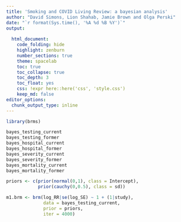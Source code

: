 ```yaml
---
title: 'Smoking and COVID Living Review: a bayesian analysis'
author: "David Simons, Lion Shahab, Jamie Brown and Olga Perski"
date: "`r format(Sys.time(), '%A %d %B %Y')`"
output: 
  
  html_document:
    code_folding: hide
    highlight: zenburn
    number_sections: true
    theme: spacelab
    toc: true
    toc_collapse: true
    toc_depth: 3
    toc_float: yes
    css: !expr here::here('css', 'style.css')
    keep_md: false
editor_options: 
  chunk_output_type: inline
---
```



```r
library(brms)

```

``` r
bayes_testing_current
bayes_testing_former
bayes_hospital_current
bayes_hospital_former
bayes_severity_current
bayes_severity_former
bayes_mortality_current
bayes_mortality_former

```

``` r

priors <- c(prior(normal(0,1), class = Intercept),
            prior(cauchy(0,0.5), class = sd))

```

``` r

m1.brm <- brm(log_RR|se(log_SE) ~ 1 + (1|study),
              data = bayes_testing_current,
              prior = priors,
              iter = 4000)

```